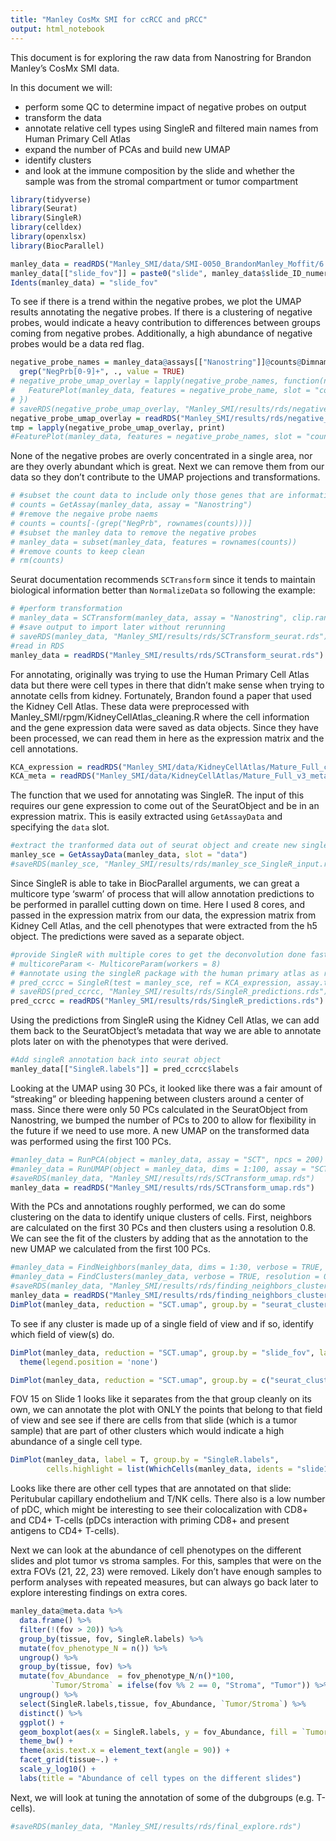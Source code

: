 ```yaml
---
title: "Manley CosMx SMI for ccRCC and pRCC"
output: html_notebook
---
```


This document is for exploring the raw data from Nanostring for Brandon Manley's CosMx SMI data.

In this document we will:

- perform some QC to determine impact of negative probes on output
- transform the data
- annotate relative cell types using SingleR and filtered main names from Human Primary Cell Atlas
- expand the number of PCAs and build new UMAP
- identify clusters
- and look at the immune composition by the slide and whether the sample was from the stromal compartment or tumor compartment

```r
library(tidyverse)
library(Seurat)
library(SingleR)
library(celldex)
library(openxlsx)
library(BiocParallel)
```

```r
manley_data = readRDS("Manley_SMI/data/SMI-0050_BrandonManley_Moffit/6 Analysis/Data Objects/seurat_object.Rds")
manley_data[["slide_fov"]] = paste0("slide", manley_data$slide_ID_numeric, "_fov", manley_data$fov)
Idents(manley_data) = "slide_fov"
```

To see if there is a trend within the negative probes, we plot the UMAP results annotating the negative probes. If there is a clustering of negative probes, would indicate a heavy contribution to differences between groups coming from negative probes. Additionally, a high abundance of negative probes would be a data red flag.

```r
negative_probe_names = manley_data@assays[["Nanostring"]]@counts@Dimnames[[1]] %>%
  grep("NegPrb[0-9]+", ., value = TRUE)
# negative_probe_umap_overlay = lapply(negative_probe_names, function(negative_probe_name){
#   FeaturePlot(manley_data, features = negative_probe_name, slot = "counts", pt.size = 0.1, label.size = 1)
# })
# saveRDS(negative_probe_umap_overlay, "Manley_SMI/results/rds/negative_probe_plots.rds")
negative_probe_umap_overlay = readRDS("Manley_SMI/results/rds/negative_probe_plots.rds")
tmp = lapply(negative_probe_umap_overlay, print)
#FeaturePlot(manley_data, features = negative_probe_names, slot = "counts", pt.size = 0.1, label.size = 1)
```

None of the negative probes are overly concentrated in a single area, nor are they overly abundant which is great. Next we can remove them from our data so they don't contribute to the UMAP projections and transformations.

```r
# #subset the count data to include only those genes that are informative and not the negative probes
# counts = GetAssay(manley_data, assay = "Nanostring")
# #remove the negaive probe naems
# counts = counts[-(grep("NegPrb", rownames(counts)))]
# #subset the manley data to remove the negative probes
# manley_data = subset(manley_data, features = rownames(counts))
# #remove counts to keep clean
# rm(counts)
```

Seurat documentation recommends `SCTransform` since it tends to maintain biological information better than `NormalizeData` so following the example:

```r
# #perform transformation
# manley_data = SCTransform(manley_data, assay = "Nanostring", clip.range = c(-10, 10), verbose = TRUE)
# #save output to import later without rerunning
# saveRDS(manley_data, "Manley_SMI/results/rds/SCTransform_seurat.rds")
#read in RDS
manley_data = readRDS("Manley_SMI/results/rds/SCTransform_seurat.rds")
```

For annotating, originally was trying to use the Human Primary Cell Atlas data but there were cell types in there that didn't make sense when trying to annotate cells from kidney. Fortunately, Brandon found a paper that used the Kidney Cell Atlas. These data were preprocessed with Manley_SMI/rpgm/KidneyCellAtlas_cleaning.R where the cell information and the gene expression data were saved as data objects. Since they have been processed, we can read them in here as the expression matrix and the cell annotations.

```r
KCA_expression = readRDS("Manley_SMI/data/KidneyCellAtlas/Mature_Full_correctedCounts.rds")
KCA_meta = readRDS("Manley_SMI/data/KidneyCellAtlas/Mature_Full_v3_metadata.rds")
```

The function that we used for annotating was SingleR. The input of this requires our gene expression to come out of the SeuratObject and be in an expression matrix. This is easily extracted using `GetAssayData` and specifying the `data` slot.

```r
#extract the tranformed data out of seurat object and create new singlecellexperiment object
manley_sce = GetAssayData(manley_data, slot = "data")
#saveRDS(manley_sce, "Manley_SMI/results/rds/manley_sce_SingleR_input.rds")
```

Since SingleR is able to take in BiocParallel arguments, we can great a multicore type 'swarm' of process that will allow annotation predictions to be performed in parallel cutting down on time. Here I used 8 cores, and passed in the expression matrix from our data, the expression matrix from Kidney Cell Atlas, and the cell phenotypes that were extracted from the h5 object. The predictions were saved as a separate object.

```r
#provide SingleR with multiple cores to get the deconvolution done faster.
# multicoreParam <- MulticoreParam(workers = 8)
# #annotate using the singleR package with the human primary atlas as reference
# pred_ccrcc = SingleR(test = manley_sce, ref = KCA_expression, assay.type.test = 1, labels = KCA_meta$celltype, BPPARAM = multicoreParam)
# saveRDS(pred_ccrcc, "Manley_SMI/results/rds/SingleR_predictions.rds")
pred_ccrcc = readRDS("Manley_SMI/results/rds/SingleR_predictions.rds")
```

Using the predictions from SingleR using the Kidney Cell Atlas, we can add them back to the SeuratObject's metadata that way we are able to annotate plots later on with the phenotypes that were derived.

```r
#Add singleR annotation back into seurat object
manley_data[["SingleR.labels"]] = pred_ccrcc$labels
```

Looking at the UMAP using 30 PCs, it looked like there was a fair amount of "streaking" or bleeding happening between clusters around a center of mass. Since there were only 50 PCs calculated in the SeuratObject from Nanostring, we bumped the number of PCs to 200 to allow for flexibility in the future if we need to use more. A new UMAP on the transformed data was performed using the first 100 PCs.

```r
#manley_data = RunPCA(object = manley_data, assay = "SCT", npcs = 200)
#manley_data = RunUMAP(object = manley_data, dims = 1:100, assay = "SCT", reduction.name = "SCT.umap")
#saveRDS(manley_data, "Manley_SMI/results/rds/SCTransform_umap.rds")
manley_data = readRDS("Manley_SMI/results/rds/SCTransform_umap.rds")
```

With the PCs and annotations roughly performed, we can do some clustering on the data to identify unique clusters of cells. First, neighbors are calculated on the first 30 PCs and then clusters using a resolution 0.8. We can see the fit of the clusters by adding that as the annotation to the new UMAP we calculated from the first 100 PCs.

```r
#manley_data = FindNeighbors(manley_data, dims = 1:30, verbose = TRUE, reduction = "pca")
#manley_data = FindClusters(manley_data, verbose = TRUE, resolution = 0.8)
#saveRDS(manley_data, "Manley_SMI/results/rds/finding_neighbors_clusters.rds")
manley_data = readRDS("Manley_SMI/results/rds/finding_neighbors_clusters.rds")
DimPlot(manley_data, reduction = "SCT.umap", group.by = "seurat_clusters", label = T)
```
To see if any cluster is made up of a single field of view and if so, identify which field of view(s) do.

```r
DimPlot(manley_data, reduction = "SCT.umap", group.by = "slide_fov", label = T) +
  theme(legend.position = 'none')
```

```r
DimPlot(manley_data, reduction = "SCT.umap", group.by = c("seurat_clusters", "SingleR.labels"), label = T)
```

FOV 15 on Slide 1 looks like it separates from the that group cleanly on its own, we can annotate the plot with ONLY the points that belong to that field of view and see see if there are cells from that slide (which is a tumor sample) that are part of other clusters which would indicate a high abundance of a single cell type.

```r
DimPlot(manley_data, label = T, group.by = "SingleR.labels", 
        cells.highlight = list(WhichCells(manley_data, idents = "slide1_fov15")), repel = T)
```
Looks like there are other cell types that are annotated on that slide: Peritubular capillary endothelium and T/NK cells. There also is a low number of pDC, which might be interesting to see their colocalization with CD8+ and CD4+ T-cells (pDCs interaction with priming CD8+ and present antigens to CD4+ T-cells).

Next we can look at the abundance of cell phenotypes on the different slides and plot tumor vs stroma samples. For this, samples that were on the extra FOVs (21, 22, 23) were removed. Likely don't have enough samples to perform analyses with repeated measures, but can always go back later to explore interesting findings on extra cores. 

```r
manley_data@meta.data %>%
  data.frame() %>%
  filter(!(fov > 20)) %>%
  group_by(tissue, fov, SingleR.labels) %>%
  mutate(fov_phenotype_N = n()) %>%
  ungroup() %>%
  group_by(tissue, fov) %>%
  mutate(fov_Abundance  = fov_phenotype_N/n()*100,
         `Tumor/Stroma` = ifelse(fov %% 2 == 0, "Stroma", "Tumor")) %>% 
  ungroup() %>%
  select(SingleR.labels,tissue, fov_Abundance, `Tumor/Stroma`) %>%
  distinct() %>%
  ggplot() +
  geom_boxplot(aes(x = SingleR.labels, y = fov_Abundance, fill = `Tumor/Stroma`), position = "dodge") +
  theme_bw() +
  theme(axis.text.x = element_text(angle = 90)) +
  facet_grid(tissue~.) +
  scale_y_log10() +
  labs(title = "Abundance of cell types on the different slides")
```

Next, we will look at tuning the annotation of some of the dubgroups (e.g. T-cells).

```r
#saveRDS(manley_data, "Manley_SMI/results/rds/final_explore.rds")
```


